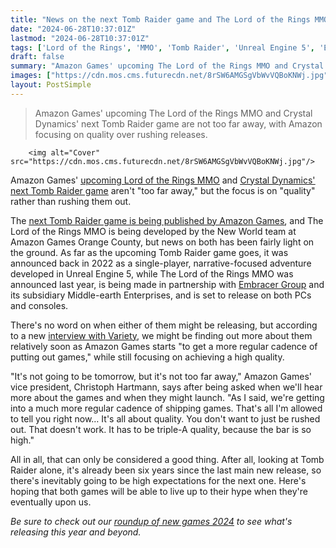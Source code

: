 ```yaml
---
title: "News on the next Tomb Raider game and The Lord of the Rings MMO isn't 'too far away,' but Amazon Games doesn't want them to 'be rushed out'"
date: "2024-06-28T10:37:01Z"
lastmod: "2024-06-28T10:37:01Z"
tags: ['Lord of the Rings', 'MMO', 'Tomb Raider', 'Unreal Engine 5', 'Embracer Group', 'Middle-earth Enterprises', 'Amazon Games', 'Christoph Hartmann', 'Quality Control', 'Games 2024']
draft: false
summary: "Amazon Games' upcoming The Lord of the Rings MMO and Crystal Dynamics' next Tomb Raider game are not too far away, with Amazon focusing on quality over rushing releases."
images: ["https://cdn.mos.cms.futurecdn.net/8rSW6AMGSgVbWvVQBoKNWj.jpg"]
layout: PostSimple
---
```

> Amazon Games' upcoming The Lord of the Rings MMO and Crystal Dynamics' next Tomb Raider game are not too far away, with Amazon focusing on quality over rushing releases.


        <img alt="Cover" src="https://cdn.mos.cms.futurecdn.net/8rSW6AMGSgVbWvVQBoKNWj.jpg"/>
        
Amazon Games' [<u>upcoming Lord of the Rings MMO</u>](https://www.gamesradar.com/the-lord-of-the-rings-mmo-announcement/) and [<u>Crystal Dynamics' next Tomb Raider game</u>](https://www.gamesradar.com/new-tomb-raider-game-unreal-engine-5/) aren't "too far away," but the focus is on "quality" rather than rushing them out.

The [<u>next Tomb Raider game is being published by Amazon Games</u>](https://www.gamesradar.com/amazon-is-publishing-the-next-tomb-raider-game-and-says-its-the-most-expansive-one-yet/), and The Lord of the Rings MMO is being developed by the New World team at Amazon Games Orange County, but news on both has been fairly light on the ground. As far as the upcoming Tomb Raider game goes, it was announced back in 2022 as a single-player, narrative-focused adventure developed in Unreal Engine 5, while The Lord of the Rings MMO was announced last year, is being made in partnership with [Embracer Group](https://www.gamesradar.com/tag/embracer-group/) and its subsidiary Middle-earth Enterprises, and is set to release on both PCs and consoles. 

There's no word on when either of them might be releasing, but according to a new [<u>interview with Variety</u>](https://variety.com/2024/gaming/news/amazon-games-christoph-hartmann-tomb-raider-lord-of-the-rings-1236046995/), we might be finding out more about them relatively soon as Amazon Games starts "to get a more regular cadence of putting out games," while still focusing on achieving a high quality. 

"It's not going to be tomorrow, but it's not too far away," Amazon Games' vice president, Christoph Hartmann, says after being asked when we'll hear more about the games and when they might launch. "As I said, we're getting into a much more regular cadence of shipping games. That's all I'm allowed to tell you right now… It's all about quality. You don't want to just be rushed out. That doesn't work. It has to be triple-A quality, because the bar is so high."

All in all, that can only be considered a good thing. After all, looking at Tomb Raider alone, it's already been six years since the last main new release, so there's inevitably going to be high expectations for the next one. Here's hoping that both games will be able to live up to their hype when they're eventually upon us.

*Be sure to check out our *[<u><em>roundup of new games 2024</em></u>](https://www.gamesradar.com/video-game-release-dates/)* to see what's releasing this year and beyond.*
        